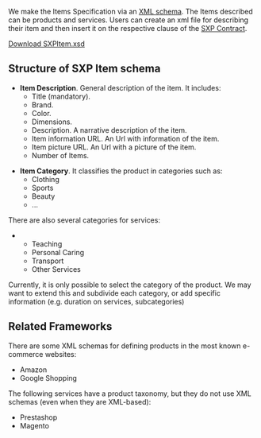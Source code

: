 We make the Items Specification via an [[XSD|XML schema]]. The Items described can be products and services. Users can create an xml file for describing their item and then insert it on the respective clause of the [[SXP Contract]].

[https://docs.google.com/file/d/0B4JKZAq0izyxRHV1RFFnUHBYM0k/edit?usp=sharing Download SXPItem.xsd]

==Structure of SXP Item schema==


*'''Item Description'''. General description of the item. It includes: 
**Title (mandatory).
**Brand.
**Color.
**Dimensions.
**Description. A narrative description of the item.
**Item information URL. An Url with information of the item.
**Item picture URL. An Url with a picture of the item.
**Number of Items. 


*'''Item Category'''. It classifies the product in categories such as:
**Clothing
**Sports
**Beauty
**...
There are also several categories for services:
**Teaching 
**Personal Caring
**Transport
**Other Services

Currently, it is only possible to select the category of the product. We may want to extend this and subdivide each category, or add specific information (e.g. duration on services, subcategories)

==Related Frameworks==
There are some XML schemas for defining products in the most known e-commerce websites:

*Amazon
*Google Shopping

The following services have a product taxonomy, but they do not use XML schemas (even when they are XML-based):
*Prestashop
*Magento